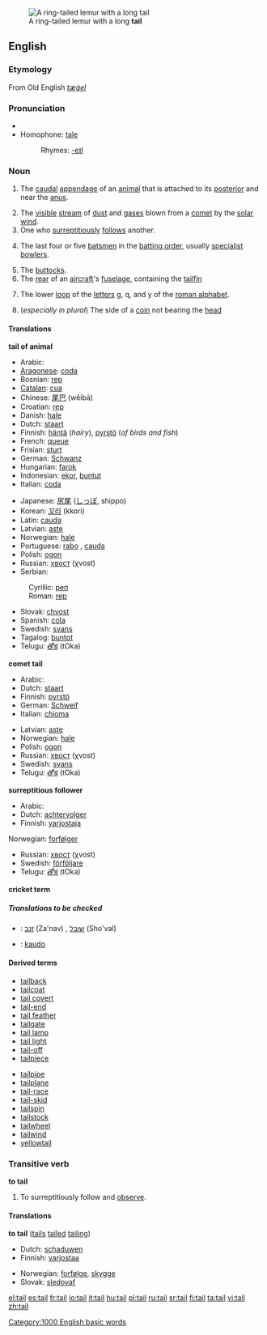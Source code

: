 [[Image:Ring_tailed_lemurs.jpg|thumb|A ring-tailed lemur with a long '''tail''']]
==English==

===Etymology===
From Old English ''[[tæġel]]''
===Pronunciation===
*{{audio|en-us-tail.ogg|Audio (US)}}
* Homophone: [[tale]]
*:Rhymes: [[Rhymes:English:-eɪl|-eɪl]]
===Noun===
{{en-noun}}

# {{anatomy}} The [[caudal]] [[appendage]] of an [[animal]] that is attached to its [[posterior]] and near the [[anus]].
# The [[visible]] [[stream]] of [[dust]] and [[gas]]es blown from a [[comet]] by the [[solar wind]].
# One who [[surreptitious]]ly [[follow]]s another.
# {{Cricket}} The last four or five [[batsman|batsmen]] in the [[batting order]], usually [[specialist]] [[bowlers]].
# The [[buttocks]].
# The [[rear]] of an [[aircraft]]'s [[fuselage]], containing the [[tailfin]]
# {{Typography}} The lower [[loop]] of the [[letter]]s g, q, and y of the [[roman alphabet]].
#(''especially in plural'') The side of a [[coin]] not bearing the [[head]]

====Translations====
'''tail of animal'''
{{top}}
*Arabic: {{ARchar|[[ذنب]]}} {{Unicode|(ðánab)}} {{m}}
*[[Aragonese]]: [[coda]] {{f}}
*Bosnian: [[rep#Bosnian|rep]] {{m}}
*[[Catalan]]: [[cua]] {{f}}
*Chinese: [[尾巴]] (wěibā)
*Croatian: [[rep#Croatian|rep]] {{m}}
*Danish: [[hale#Danish|hale]] {{c}}
*Dutch: [[staart]] {{m}}
*Finnish: [[häntä]] (''hairy''), [[pyrstö]] (''of birds and fish'')
*French: [[queue#French|queue]] {{f}}
*Frisian: [[sturt]]
*German: [[Schwanz]] {{m}}
*Hungarian: [[farok]]
*Indonesian: [[ekor]], [[buntut]]
*Italian: [[coda#Italian|coda]] {{f}}
{{mid}}
*Japanese: [[尻尾]] ([[しっぽ]], shippo)
*Korean: [[꼬리]] (kkori)
*Latin: [[cauda]]
*Latvian: [[aste]] {{f}}
*Norwegian: [[hale]] {{m}}
*Portuguese: [[rabo]] {{m}}, [[cauda]] {{f}}
*Polish: [[ogon]] {{m}}
*Russian: [[хвост]] (χvost) {{m}}
*Serbian:
:Cyrillic: [[реп#Serbian|реп]] {{m}}
:Roman: [[rep#Serbian|rep]] {{m}}
*Slovak: [[chvost]] {{m}}
*Spanish: [[cola#Spanish|cola]] {{f}}
*Swedish: [[svans]] {{c}}
*Tagalog: [[buntot]] {{n}}
*Telugu: [[తోక]] (tOka)
{{bottom}}

'''comet tail'''
{{top}}
*Arabic: {{ARchar|[[ذنب]]}} {{Unicode|(ðánab)}} {{m}}
*Dutch: [[staart]] {{m}}
*Finnish: [[pyrstö]]
*German: [[Schweif]] {{m}}
*Italian: [[chioma]] {{f}}
{{mid}}
*Latvian: [[aste]] {{f}}
*Norwegian: [[hale]] {{m}}
*Polish: [[ogon]] {{m}}
*Russian: [[хвост]] (χvost) {{m}}
*Swedish: [[svans]] {{c}}
*Telugu: [[తోక]] (tOka)
{{bottom}}

'''surreptitious follower'''
{{top}}
*Arabic: {{ARchar|[[ذنب]]}} {{Unicode|(ðánab)}} {{m}}
*Dutch: [[achtervolger]] {{m}}
*Finnish: [[varjostaja]]
{{mid}}
Norwegian: [[forfølger]] {{m}}
*Russian: [[хвост]] (χvost) {{m}}
*Swedish: [[förföljare]] {{c}}
*Telugu: [[తోక]] (tOka)
{{bottom}}

'''cricket term'''
{{top}}
{{mid}}
{{bottom}}

=====Translations to be checked=====
{{checktrans}}
*{{ttbc|Hebrew}}: [[זנב]] (Za'nav) {{m}}, [[שובל]] (Sho'val)
*{{ttbc|Ido}}: [[kaudo]]

====Derived terms====
{{top}}
*[[tailback]]
*[[tailcoat]]
*[[tail covert]]
*[[tail-end]]
*[[tail feather]]
*[[tailgate]]
*[[tail lamp]]
*[[tail light]]
*[[tail-off]]
*[[tailpiece]]
{{mid}}
*[[tailpipe]]
*[[tailplane]]
*[[tail-race]]
*[[tail-skid]]
*[[tailspin]]
*[[tailstock]]
*[[tailwheel]]
*[[tailwind]]
*[[yellowtail]]
{{bottom}}

===Transitive verb===
'''to tail'''

# To surreptitiously follow and [[observe]].

====Translations====
'''to tail''' ([[tails]] [[tailed]] [[tailing]])
{{top}}
*Dutch: [[schaduwen]]
*Finnish: [[varjostaa]]
{{mid}}
*Norwegian: [[forfølge]], [[skygge]]
*Slovak: [[sledovať]]
{{bottom}}

[[Category:1000 English basic words]]

[[el:tail]]
[[es:tail]]
[[fr:tail]]
[[io:tail]]
[[it:tail]]
[[hu:tail]]
[[pl:tail]]
[[ru:tail]]
[[sr:tail]]
[[fi:tail]]
[[ta:tail]]
[[vi:tail]]
[[zh:tail]]